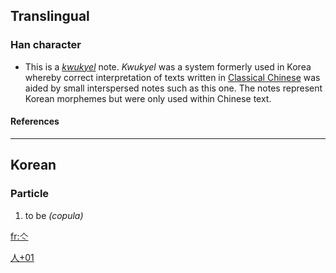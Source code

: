 ==Translingual==
===Han character===
{{Han char|rad=人|as=01|sn=3|four=|canj=人戈 (OI), XX人戈 (XXOI)}}
* This is a ''[[kwukyel]]'' note. ''Kwukyel'' was a system formerly used in Korea whereby correct interpretation of texts written in [[w:Classical Chinese|Classical Chinese]] was aided by small interspersed notes such as this one. The notes represent Korean morphemes but were only used within Chinese text.
====References====
{{Han ref|kx=0091.051|dkj=01416|dj=0192.051|hdz=10103.021|uh=4EBD|ud=20157}}
----
==Korean==
===Particle===

{{ko-pos|particle|hangeul=[[라]]|y=la|rv=ra|mr=ra}}
# to be ''(copula)''

[[Category:Korean-only CJKV Characters|人+01]]

[[fr:亽]]